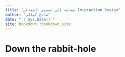 ```yaml
--- 
title: "مقدمة إلى تصميم التفاعل Interaction Design"
author: "صالح كيالي"
date: "`r Sys.Date()`"
site: bookdown::bookdown_site
---
```


# Down the rabbit-hole

